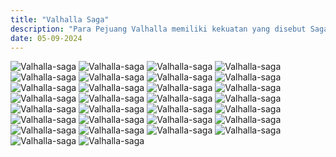 ```yaml
---
title: "Valhalla Saga"
description: "Para Pejuang Valhalla memiliki kekuatan yang disebut Saga—sebuah sihir agung yang lahir dari pencapaian dan prestasi gemilang semasa hidup mereka. Semakin luas kisah dan legenda mereka tersebar, semakin dalam tertanam di hati banyak orang, maka semakin kuatlah kekuatan Saga tersebut. Tae Ho memang bukan seorang pejuang—tapi dia adalah pemain pro game terbaik di dunia. Di dunia Dark Age, sosok Kalsted sang Kesatria Naga adalah legenda hidup. Pencapaiannya, kisahnya. Semua prestasi yang diraih Kalsted sang Kesatria Naga dalam gim! [Saga: Pejuang Abadi]— Valhalla, medan perang para dewa. Inilah kisah Lee Tae Ho, sang pejuang abadi yang akan terukir di sana. Demi mengakhiri Ragnarok yang mengancam kehancuran dunia, sebuah Saga baru kini dimulai."
date: 05-09-2024
---
```


![Valhalla-saga ](https://raw.githubusercontent.com/ryanngab/komik/main/Vallhala%20Saga/Chapter%2013/001.jpg)
![Valhalla-saga ](https://raw.githubusercontent.com/ryanngab/komik/main/Vallhala%20Saga/Chapter%2013/002.jpg)
![Valhalla-saga ](https://raw.githubusercontent.com/ryanngab/komik/main/Vallhala%20Saga/Chapter%2013/003.jpg)
![Valhalla-saga ](https://raw.githubusercontent.com/ryanngab/komik/main/Vallhala%20Saga/Chapter%2013/004.jpg)
![Valhalla-saga ](https://raw.githubusercontent.com/ryanngab/komik/main/Vallhala%20Saga/Chapter%2013/005.jpg)
![Valhalla-saga ](https://raw.githubusercontent.com/ryanngab/komik/main/Vallhala%20Saga/Chapter%2013/006.jpg)
![Valhalla-saga ](https://raw.githubusercontent.com/ryanngab/komik/main/Vallhala%20Saga/Chapter%2013/007.jpg)
![Valhalla-saga ](https://raw.githubusercontent.com/ryanngab/komik/main/Vallhala%20Saga/Chapter%2013/008.jpg)
![Valhalla-saga ](https://raw.githubusercontent.com/ryanngab/komik/main/Vallhala%20Saga/Chapter%2013/009.jpg)
![Valhalla-saga ](https://raw.githubusercontent.com/ryanngab/komik/main/Vallhala%20Saga/Chapter%2013/010.jpg)
![Valhalla-saga ](https://raw.githubusercontent.com/ryanngab/komik/main/Vallhala%20Saga/Chapter%2013/011.jpg)
![Valhalla-saga ](https://raw.githubusercontent.com/ryanngab/komik/main/Vallhala%20Saga/Chapter%2013/012.jpg)
![Valhalla-saga ](https://raw.githubusercontent.com/ryanngab/komik/main/Vallhala%20Saga/Chapter%2013/013.jpg)
![Valhalla-saga ](https://raw.githubusercontent.com/ryanngab/komik/main/Vallhala%20Saga/Chapter%2013/014.jpg)
![Valhalla-saga ](https://raw.githubusercontent.com/ryanngab/komik/main/Vallhala%20Saga/Chapter%2013/015.jpg)
![Valhalla-saga ](https://raw.githubusercontent.com/ryanngab/komik/main/Vallhala%20Saga/Chapter%2013/016.jpg)
![Valhalla-saga ](https://raw.githubusercontent.com/ryanngab/komik/main/Vallhala%20Saga/Chapter%2013/017.jpg)
![Valhalla-saga ](https://raw.githubusercontent.com/ryanngab/komik/main/Vallhala%20Saga/Chapter%2013/018.jpg)
![Valhalla-saga ](https://raw.githubusercontent.com/ryanngab/komik/main/Vallhala%20Saga/Chapter%2013/019.jpg)
![Valhalla-saga ](https://raw.githubusercontent.com/ryanngab/komik/main/Vallhala%20Saga/Chapter%2013/020.jpg)
![Valhalla-saga ](https://raw.githubusercontent.com/ryanngab/komik/main/Vallhala%20Saga/Chapter%2013/021.jpg)
![Valhalla-saga ](https://raw.githubusercontent.com/ryanngab/komik/main/Vallhala%20Saga/Chapter%2013/022.jpg)
![Valhalla-saga ](https://raw.githubusercontent.com/ryanngab/komik/main/Vallhala%20Saga/Chapter%2013/023.jpg)
![Valhalla-saga ](https://raw.githubusercontent.com/ryanngab/komik/main/Vallhala%20Saga/Chapter%2013/024.jpg)
![Valhalla-saga ](https://raw.githubusercontent.com/ryanngab/komik/main/Vallhala%20Saga/Chapter%2013/025.jpg)
![Valhalla-saga ](https://raw.githubusercontent.com/ryanngab/komik/main/Vallhala%20Saga/Chapter%2013/026.jpg)
![Valhalla-saga ](https://raw.githubusercontent.com/ryanngab/komik/main/Vallhala%20Saga/Chapter%2013/027.jpg)
![Valhalla-saga ](https://raw.githubusercontent.com/ryanngab/komik/main/Vallhala%20Saga/Chapter%2013/028.jpg)
![Valhalla-saga ](https://raw.githubusercontent.com/ryanngab/komik/main/Vallhala%20Saga/Chapter%2013/029.jpg)
![Valhalla-saga ](https://raw.githubusercontent.com/ryanngab/komik/main/Vallhala%20Saga/Chapter%2013/030.jpg)
